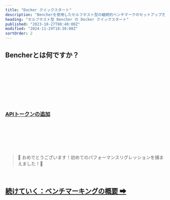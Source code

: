 ```yaml
---
title: "Docker クイックスタート"
description: "Bencherを使用したセルフホスト型の継続的ベンチマークのセットアップ方法を学ぶ"
heading: "セルフホスト型 Bencher の Docker クイックスタート"
published: "2023-10-27T08:40:00Z"
modified: "2024-11-29T18:30:00Z"
sortOrder: 2
---
```



## Bencherとは何ですか？

<BencherIntro />

<br />

<DockerSelfHosted />

<br />

<DockerInstall />

<br />

<DockerInstallCli />

<br />

<DockerRunServers />

<br />

<DockerBencherHost />

<br />

<DockerSelfHostedAccount />

<br />

<QSApiToken>
    <h3><a id="add-api-token" href="http://localhost:3000/console/users/tokens/add?back=aHR0cHM6Ly9iZW5jaGVyLmRldi9qYS9kb2NzL3R1dG9yaWFsL3F1aWNrLXN0YXJ0LyNhZGQtYXBpLXRva2Vu">APIトークンの追加</a></h3>
</QSApiToken>

<br />

<QSCreateProject />

<br />

<QSRunReport />

<br />

<QSGenerateAlert />

<br />
<br />

> 🐰 おめでとうございます！初めてのパフォーマンスリグレッションを捕まえました！🎉

<br />

<h2><a href="/ja/docs/explanation/benchmarking/">続けていく：ベンチマーキングの概要 ➡</a></h2>